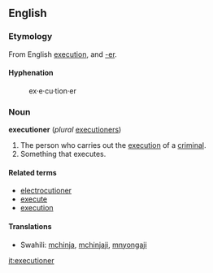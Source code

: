 ==English==
===Etymology===
From English [[execution]], and [[-er]].

====Hyphenation====
:ex&middot;e&middot;cu&middot;tion&middot;er

===Noun===
'''executioner''' (''plural'' [[executioners]])

# The person who carries out the [[execution]] of a [[criminal]].
# Something that executes.

====Related terms====
*[[electrocutioner]]
*[[execute]]
*[[execution]]

====Translations====
*Swahili: [[mchinja]], [[mchinjaji]], [[mnyongaji]]

[[it:executioner]]